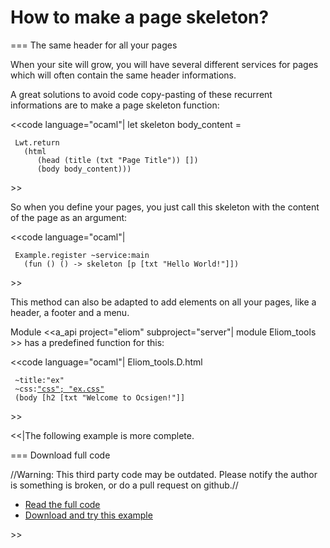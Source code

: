 =How to make a page skeleton?=

=== The same header for all your pages

When your site will grow, you will have several different services for pages which will often contain the same header informations.

A great solutions to avoid code copy-pasting of these recurrent informations are to make a page skeleton function:

<<code language="ocaml"|
let skeleton body_content =
  Lwt.return
    (html
       (head (title (txt "Page Title")) [])
       (body body_content)))
>>

So when you define your pages, you just call this skeleton with the content of the page as an argument:

<<code language="ocaml"|
  Example.register ~service:main
    (fun () () -> skeleton [p [txt "Hello World!"]])
>>


This method can also be adapted to add elements on all your pages, like a header, a footer and a menu.

Module <<a_api project="eliom"  subproject="server"| module Eliom_tools >> has a predefined function
for this:

<<code language="ocaml"|
Eliom_tools.D.html
  ~title:"ex"
  ~css:[["css"; "ex.css"]]
  (body [h2 [txt "Welcome to Ocsigen!"]]
>>

<<|The following example is more complete.


=== Download full code

//Warning: This third party code may be outdated. Please notify the author is something is broken, or do a pull request on github.//

* [[https://github.com/db0company/Ocsigen-Quick-Howto/blob/master/skeleton/example.eliom|Read the full code]]
* [[https://github.com/db0company/Ocsigen-Quick-Howto|Download and try this example]]
>>